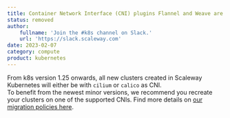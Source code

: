 ```yaml
---
title: Container Network Interface (CNI) plugins Flannel and Weave are no longer supported
status: removed
author:
    fullname: 'Join the #k8s channel on Slack.'
    url: 'https://slack.scaleway.com'
date: 2023-02-07
category: compute
product: kubernetes
---
```


From k8s version 1.25 onwards, all new clusters created in Scaleway Kubernetes will either be with `cilium` or `calico` as CNI.  
To benefit from the newest minor versions, we recommend you recreate your clusters on one of the supported CNIs. Find more details on [our migration policies here](https://www.scaleway.com/en/docs/containers/kubernetes/reference-content/version-support-policy/).

